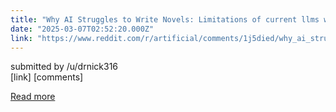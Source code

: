 ```yaml
---
title: "Why AI Struggles to Write Novels: Limitations of current llms with long form content generation"
date: "2025-03-07T02:52:20.000Z"
link: "https://www.reddit.com/r/artificial/comments/1j5died/why_ai_struggles_to_write_novels_limitations_of/"
---
```


submitted by    /u/drnick316  
 [link]   [comments]

[Read more](https://www.reddit.com/r/artificial/comments/1j5died/why_ai_struggles_to_write_novels_limitations_of/)
